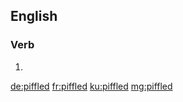 ==English==

===Verb===
{{head|en|verb form}}

# {{en-past of|piffle}}

[[de:piffled]]
[[fr:piffled]]
[[ku:piffled]]
[[mg:piffled]]